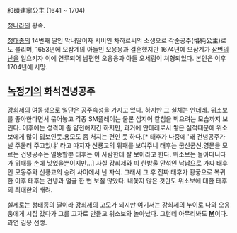 和碩建寧公主
(1641 ~ 1704)

[[청]]나라의 황족.

[[청태종]]의 14번째 딸인 막내딸이자 서비인 차하르씨의 소생으로 각순공주(恪純公主)로도 불리며, 1653년에 오삼계의 아들인 오응웅과 결혼했지만 1674년에 오삼계가 [[삼번의 난]]을 일으키자 이에 연루되어 남편인 오응웅과 아들 오세림이 처형되었다. 본인은 이후 1704년에 사망.

== [[녹정기]]의 화석건녕공주 ==
[[강희제]]의 여동생으로 일단은 [[공주]]속성을 가지고 있다. 하지만 그 실체는 [[얀데레]]. 위소보를 좋아한다면서 묶어놓고 각종 SM플레이는 물론 심지어 칼침을 박으려는 모습까지 보인다. 이후에는 성격이 좀 얌전해지긴 하지만, 과거에 얀데레로서 쌓은 실적때문에 위소보에게 많이 밉보인듯.용모도 좀 처지는 편인 듯 하다.[* 태후가 나중에 '왜 건녕공주가 널 주물러 주고있냐' 라고 따지자 신룡교의 위패를 보여주니 태후는 굽신굽신.영문을 모르는 건녕공주는 멀뚱할뿐 태후는 이 사람한테 잘 보이라고 한다. 위소보는 돌아다니다가 위패를 손에 넣었을뿐이지만...] 사실 강희제와 피 한방울 안섞인 남남으로 가짜 태후인 모동주와 신룡교의 승려 사이에서 난 자식. 그래서 그 후 진짜 태후가 황궁으로 복귀한 이후 태후는 건녕과 얼굴 한 번 보질 않았다. 내쫓지 않은 것만도 위소보에 대한 태후의 최대한의 배려.

실제로는 청태종의 딸이라 [[강희제]]의 고모가 되지만 여기서는 강희제의 누이로 나와 오응웅에게 시집 갔다가 그를 고자로 만들고 위소보와 놀아났다. 그런데 아무리봐도 '''[[마조히즘|M]]'''이다. 과연 김용 선생.

